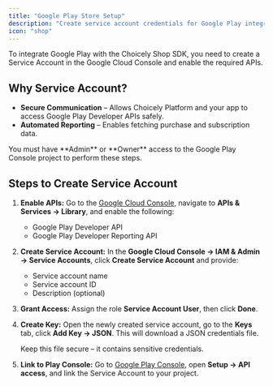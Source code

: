 ```yaml
---
title: "Google Play Store Setup"
description: "Create service account credentials for Google Play integration"
icon: "shop"
---
```


To integrate Google Play with the Choicely Shop SDK, you need to create a Service Account in the Google Cloud Console and enable the required APIs.

## Why Service Account?

- **Secure Communication** – Allows Choicely Platform and your app to access Google Play Developer APIs safely.
- **Automated Reporting** – Enables fetching purchase and subscription data.

<Note>
You must have **Admin** or **Owner** access to the Google Play Console project to perform these steps.
</Note>

## Steps to Create Service Account

1. **Enable APIs:** Go to the [Google Cloud Console](https://console.cloud.google.com/), navigate to **APIs & Services → Library**, and enable the following:
   - Google Play Developer API
   - Google Play Developer Reporting API

2. **Create Service Account:** In the **Google Cloud Console → IAM & Admin → Service Accounts**, click **Create Service Account** and provide:
   - Service account name
   - Service account ID
   - Description (optional)

3. **Grant Access:** Assign the role **Service Account User**, then click **Done**.

4. **Create Key:** Open the newly created service account, go to the **Keys** tab, click **Add Key → JSON**. This will download a JSON credentials file.

   <Warning>
   Keep this file secure – it contains sensitive credentials.
   </Warning>

5. **Link to Play Console:** Go to [Google Play Console](https://play.google.com/console/), open **Setup → API access**, and link the Service Account to your project.
